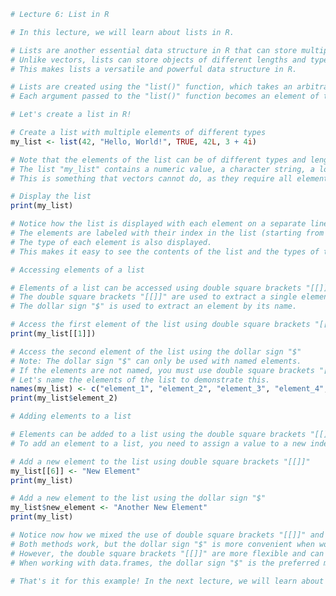 
```r
# Lecture 6: List in R

# In this lecture, we will learn about lists in R.

# Lists are another essential data structure in R that can store multiple objects of different types.
# Unlike vectors, lists can store objects of different lengths and types in a single container.
# This makes lists a versatile and powerful data structure in R.

# Lists are created using the "list()" function, which takes an arbitrary number of arguments.
# Each argument passed to the "list()" function becomes an element of the list.

# Let's create a list in R!

# Create a list with multiple elements of different types
my_list <- list(42, "Hello, World!", TRUE, 42L, 3 + 4i)

# Note that the elements of the list can be of different types and lengths!
# The list "my_list" contains a numeric value, a character string, a logical value, an integer value, and a complex number.
# This is something that vectors cannot do, as they require all elements to be of the same type.

# Display the list
print(my_list)

# Notice how the list is displayed with each element on a separate line.
# The elements are labeled with their index in the list (starting from 1).
# The type of each element is also displayed.
# This makes it easy to see the contents of the list and the types of the elements.

# Accessing elements of a list

# Elements of a list can be accessed using double square brackets "[[]]" or the dollar sign "$".
# The double square brackets "[[]]" are used to extract a single element by its index.
# The dollar sign "$" is used to extract an element by its name.

# Access the first element of the list using double square brackets "[[]]"
print(my_list[[1]])

# Access the second element of the list using the dollar sign "$"
# Note: The dollar sign "$" can only be used with named elements.
# If the elements are not named, you must use double square brackets "[[]]" to access them.
# Let's name the elements of the list to demonstrate this.
names(my_list) <- c("element_1", "element_2", "element_3", "element_4", "element_5")
print(my_list$element_2)

# Adding elements to a list

# Elements can be added to a list using the double square brackets "[[]]" or the dollar sign "$".
# To add an element to a list, you need to assign a value to a new index or name.

# Add a new element to the list using double square brackets "[[]]"
my_list[[6]] <- "New Element"
print(my_list)

# Add a new element to the list using the dollar sign "$"
my_list$new_element <- "Another New Element"
print(my_list)

# Notice now how we mixed the use of double square brackets "[[]]" and the dollar sign "$" to add elements to the list.
# Both methods work, but the dollar sign "$" is more convenient when working with named elements.
# However, the double square brackets "[[]]" are more flexible and can be used with both named and unnamed elements.
# When working with data.frames, the dollar sign "$" is the preferred method for accessing columns.

# That's it for this example! In the next lecture, we will learn about matrices in R.
```

